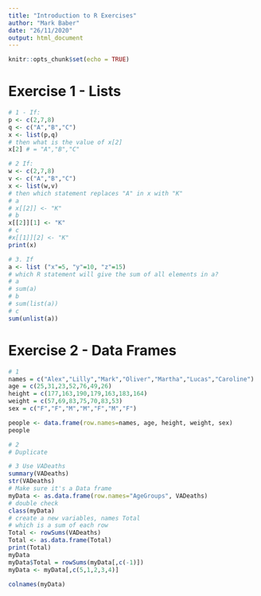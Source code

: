 ```yaml
---
title: "Introduction to R Exercises"
author: "Mark Baber"
date: "26/11/2020"
output: html_document
---
```


```r
knitr::opts_chunk$set(echo = TRUE)
```

# Exercise 1 - Lists
```r
# 1 - If:
p <- c(2,7,8)
q <- c("A","B","C")
x <- list(p,q)
# then what is the value of x[2]
x[2] # = "A","B","C"
```

```r
# 2 If:
w <- c(2,7,8)
v <- c("A","B","C")
x <- list(w,v)
# then which statement replaces "A" in x with "K"
# a
# x[[2]] <- "K"
# b 
x[[2]][1] <- "K"
# c
#x[[1]][2] <- "K"
print(x)
```

```r
# 3. If 
a <- list ("x"=5, "y"=10, "z"=15)
# which R statement will give the sum of all elements in a?
# a
# sum(a)
# b
# sum(list(a))
# c
sum(unlist(a))
```

# Exercise 2 - Data Frames
```r
# 1
names = c("Alex","Lilly","Mark","Oliver","Martha","Lucas","Caroline")
age = c(25,31,23,52,76,49,26)
height = c(177,163,190,179,163,183,164)
weight = c(57,69,83,75,70,83,53)
sex = c("F","F","M","M","F","M","F")

people <- data.frame(row.names=names, age, height, weight, sex)
people
```

```r
# 2
# Duplicate
```

```r
# 3 Use VADeaths 
summary(VADeaths)
str(VADeaths)
# Make sure it's a Data frame
myData <- as.data.frame(row.names="AgeGroups", VADeaths)
# double check
class(myData)
# create a new variables, names Total
# which is a sum of each row
Total <- rowSums(VADeaths)
Total <- as.data.frame(Total)
print(Total)
myData
myData$Total = rowSums(myData[,c(-1)])
myData <- myData[,c(5,1,2,3,4)]

colnames(myData)
```